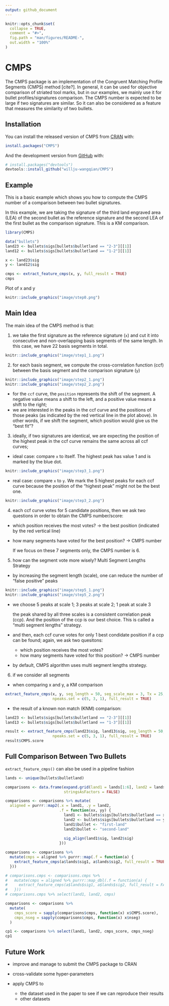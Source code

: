 ```yaml
---
output: github_document
---
```


<!-- README.md is generated from README.Rmd. Please edit that file -->

```r
knitr::opts_chunk$set(
  collapse = TRUE,
  comment = "#>",
  fig.path = "man/figures/README-",
  out.width = "100%"
)
```

# CMPS

<!-- badges: start -->
<!-- badges: end -->

The CMPS package is an implementation of the Congruent Matching Profile Segments (CMPS) method [cite?]. In general, it can be used for objective comparison of striated tool marks, but in our examples, we mainly use it for bullet profiles/signatures comparison. The CMPS number is expected to be large if two signatures are similar. So it can also be considered as a feature that measures the similarity of two bullets.

## Installation

You can install the released version of CMPS from [CRAN](https://CRAN.R-project.org) with:

``` r
install.packages("CMPS")
```

And the development version from [GitHub](https://github.com/) with:

``` r
# install.packages("devtools")
devtools::install_github("willju-wangqian/CMPS")
```

## Example

This is a basic example which shows you how to compute the CMPS number of a comparison between two bullet signatures.

In this example, we are taking the signature of the third land engraved area (LEA) of the second bullet as the reference signature and the second LEA of the first bullet as the comparison signature. This is a KM comparison.

```r
library(CMPS)

data("bullets")
land23 <- bullets$sigs[bullets$bulletland == "2-3"][[1]]
land12 <- bullets$sigs[bullets$bulletland == "1-2"][[1]]

x <- land23$sig
y <- land12$sig

cmps <- extract_feature_cmps(x, y, full_result = TRUE)
cmps
```

Plot of x and y

```r
knitr::include_graphics("image/step0.png")
```



## Main Idea

The main idea of the CMPS method is that: 

1. we take the first signature as the reference signature (`x`) and cut it into consecutive and non-overlapping basis segments of the same length. In this case, we have 22 basis segments in total.

```r
knitr::include_graphics("image/step1_1.png")
```


2. for each basis segment, we compute the cross-correlation function (ccf) between the basis segment and the comparison signature (`y`)


```r
knitr::include_graphics("image/step2_1.png")
knitr::include_graphics("image/step2_2.png")
```

* for the `ccf` curve, the `position` represents the shift of the segment. A negative value means a shift to the left, and a positive value means a shift to the right;
* we are interested in the peaks in the ccf curve and the positions of those peaks (as indicated by the red vertical line in the plot above). In other words, if we shift the segment, which position would give us the "best fit"?


3. ideally, if two signatures are identical, we are expecting the position of the highest peak in the ccf curve remains the same across all ccf curves;

* ideal case: compare `x` to itself. The highest peak has value 1 and is marked by the blue dot.

```r
knitr::include_graphics("image/step3_1.png")
```

* real case: compare `x` to `y`. We mark the 5 highest peaks for each ccf curve because the position of the "highest peak" might not be the best one. 

```r
knitr::include_graphics("image/step3_2.png")
```


4. each ccf curve votes for 5 candidate positions, then we ask two questions in order to obtain the CMPS number/score:

* which position receives the most votes? -> the best position (indicated by the red vertical line)

* how many segments have voted for the best position? -> CMPS number

  If we focus on these 7 segments only, the CMPS number is 6.

5. how can the segment vote more wisely? Multi Segment Lengths Strategy

* by increasing the segment length (scale), one can reduce the number of "false positive" peaks

```r
knitr::include_graphics("image/step5_1.png")
knitr::include_graphics("image/step5_2.png")
```

* we choose 5 peaks at scale 1; 3 peaks at scale 2; 1 peak at scale 3

  the peak shared by all three scales is a consistent correlation peak (ccp). And the position of the ccp is our best choice. This is called a "multi segment lengths" strategy.
  
* and then, each ccf curve votes for only 1 best condidate position if a ccp can be found; again, we ask two quesitons:
    + which position receives the most votes?
    + how many segments have voted for this position? -> CMPS number
    
* by default, CMPS algorithm uses multi segment lengths strategy. 

6. if we consider all segments 

* when comparing x and y, a KM comparison

```r
extract_feature_cmps(x, y, seg_length = 50, seg_scale_max = 3, Tx = 25, 
                     npeaks.set = c(5, 3, 1), full_result = TRUE)
```

* the result of a known non match (KNM) comparison:

```r
land23 <- bullets$sigs[bullets$bulletland == "2-3"][[1]]
land13 <- bullets$sigs[bullets$bulletland == "1-3"][[1]]

result <- extract_feature_cmps(land23$sig, land13$sig, seg_length = 50, seg_scale_max = 3, Tx = 25, 
                     npeaks.set = c(5, 3, 1), full_result = TRUE)
result$CMPS.score
```


## Full Comparison Between Two Bullets

`extract_feature_cmps()` can also be used in a pipeline fashion

```r
lands <- unique(bullets$bulletland)

comparisons <- data.frame(expand.grid(land1 = lands[1:6], land2 = lands[7:12]), 
                          stringsAsFactors = FALSE)

comparisons <- comparisons %>% mutate(
  aligned = purrr::map2(.x = land1, .y = land2, 
                        .f = function(xx, yy) {
                          land1 <- bullets$sigs[bullets$bulletland == xx][[1]]
                          land2 <- bullets$sigs[bullets$bulletland == yy][[1]]
                          land1$bullet <- "first-land"
                          land2$bullet <- "second-land"
                          
                          sig_align(land1$sig, land2$sig)
                        }))

comparisons <- comparisons %>% 
  mutate(cmps = aligned %>% purrr::map(.f = function(a) {
    extract_feature_cmps(a$lands$sig1, a$lands$sig2, full_result = TRUE)
  }))

# comparisons.cmps <- comparisons.cmps %>% 
#   mutate(cmps = aligned %>% purrr::map_dbl(.f = function(a) {
#     extract_feature_cmps(a$lands$sig1, a$lands$sig2, full_result = FALSE)
#   }))
# comparisons.cmps %>% select(land1, land2, cmps) 

comparisons <- comparisons %>% 
  mutate(
    cmps_score = sapply(comparisons$cmps, function(x) x$CMPS.score),
    cmps_nseg = sapply(comparisons$cmps, function(x) x$nseg)
  )

cp1 <- comparisons %>% select(land1, land2, cmps_score, cmps_nseg)
cp1
```

## Future Work

* improve and manage to submit the CMPS package to CRAN

* cross-validate some hyper-parameters

* apply CMPS to 
    + the dataset used in the paper to see if we can reproduce their results
    + other datasets



